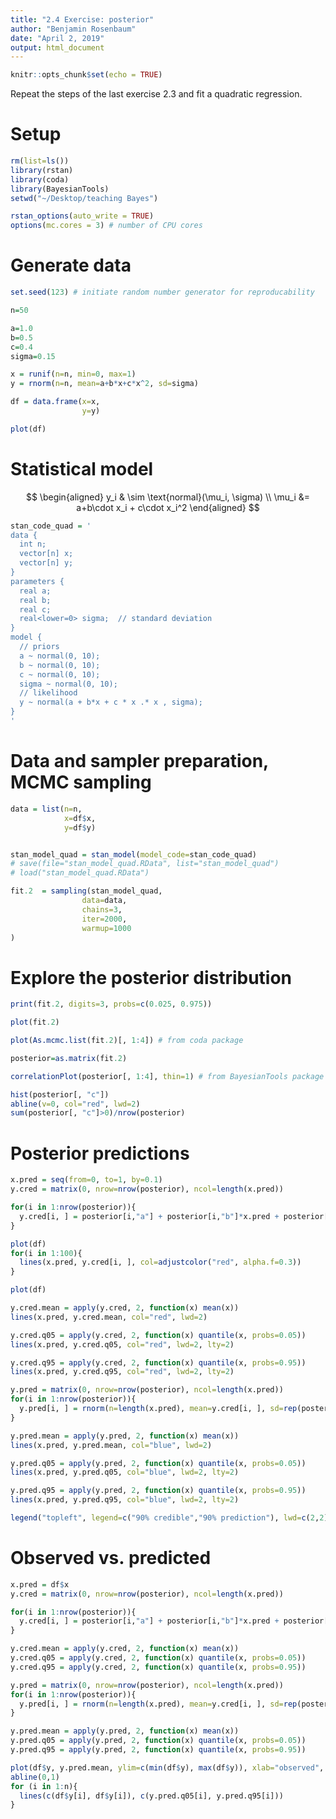 ```yaml
---
title: "2.4 Exercise: posterior"
author: "Benjamin Rosenbaum"
date: "April 2, 2019"
output: html_document
---
```


```r
knitr::opts_chunk$set(echo = TRUE)
```

Repeat the steps of the last exercise 2.3 and fit a quadratic regression.

# Setup 

```r
rm(list=ls())
library(rstan)
library(coda)
library(BayesianTools)
setwd("~/Desktop/teaching Bayes")

rstan_options(auto_write = TRUE)
options(mc.cores = 3) # number of CPU cores
```

# Generate data

```r
set.seed(123) # initiate random number generator for reproducability

n=50

a=1.0
b=0.5
c=0.4
sigma=0.15

x = runif(n=n, min=0, max=1)
y = rnorm(n=n, mean=a+b*x+c*x^2, sd=sigma)

df = data.frame(x=x,
                y=y)

plot(df)
```

# Statistical model

$$
\begin{aligned}
y_i & \sim \text{normal}(\mu_i, \sigma) \\ 
\mu_i &= a+b\cdot x_i + c\cdot x_i^2
\end{aligned}
$$

```r
stan_code_quad = '
data {
  int n;
  vector[n] x;
  vector[n] y;
}
parameters {
  real a;  
  real b;  
  real c;
  real<lower=0> sigma;  // standard deviation
}
model {
  // priors
  a ~ normal(0, 10);
  b ~ normal(0, 10);
  c ~ normal(0, 10);
  sigma ~ normal(0, 10);
  // likelihood
  y ~ normal(a + b*x + c * x .* x , sigma);
}
'
```

# Data and sampler preparation, MCMC sampling

```r
data = list(n=n, 
            x=df$x, 
            y=df$y)


stan_model_quad = stan_model(model_code=stan_code_quad)
# save(file="stan_model_quad.RData", list="stan_model_quad")
# load("stan_model_quad.RData")

fit.2  = sampling(stan_model_quad,
                data=data,
                chains=3,
                iter=2000,
                warmup=1000
)
```

# Explore the posterior distribution

```r
print(fit.2, digits=3, probs=c(0.025, 0.975))

plot(fit.2)
```
```r
plot(As.mcmc.list(fit.2)[, 1:4]) # from coda package
```
```r
posterior=as.matrix(fit.2)

correlationPlot(posterior[, 1:4], thin=1) # from BayesianTools package

hist(posterior[, "c"])
abline(v=0, col="red", lwd=2)
sum(posterior[, "c"]>0)/nrow(posterior)
```


# Posterior predictions

```r
x.pred = seq(from=0, to=1, by=0.1)
y.cred = matrix(0, nrow=nrow(posterior), ncol=length(x.pred))

for(i in 1:nrow(posterior)){
  y.cred[i, ] = posterior[i,"a"] + posterior[i,"b"]*x.pred + posterior[i,"c"]*x.pred^2
}

plot(df)
for(i in 1:100){
  lines(x.pred, y.cred[i, ], col=adjustcolor("red", alpha.f=0.3))
}

plot(df)

y.cred.mean = apply(y.cred, 2, function(x) mean(x)) 
lines(x.pred, y.cred.mean, col="red", lwd=2)

y.cred.q05 = apply(y.cred, 2, function(x) quantile(x, probs=0.05)) 
lines(x.pred, y.cred.q05, col="red", lwd=2, lty=2)

y.cred.q95 = apply(y.cred, 2, function(x) quantile(x, probs=0.95)) 
lines(x.pred, y.cred.q95, col="red", lwd=2, lty=2)

y.pred = matrix(0, nrow=nrow(posterior), ncol=length(x.pred))
for(i in 1:nrow(posterior)){
  y.pred[i, ] = rnorm(n=length(x.pred), mean=y.cred[i, ], sd=rep(posterior[i, "sigma"],length(x.pred)) )
}

y.pred.mean = apply(y.pred, 2, function(x) mean(x)) 
lines(x.pred, y.pred.mean, col="blue", lwd=2)

y.pred.q05 = apply(y.pred, 2, function(x) quantile(x, probs=0.05)) 
lines(x.pred, y.pred.q05, col="blue", lwd=2, lty=2)

y.pred.q95 = apply(y.pred, 2, function(x) quantile(x, probs=0.95)) 
lines(x.pred, y.pred.q95, col="blue", lwd=2, lty=2)

legend("topleft", legend=c("90% credible","90% prediction"), lwd=c(2,2), col=c("red","blue"), bty="n", lty=c(2,2))
```

# Observed vs. predicted

```r
x.pred = df$x
y.cred = matrix(0, nrow=nrow(posterior), ncol=length(x.pred))

for(i in 1:nrow(posterior)){
  y.cred[i, ] = posterior[i,"a"] + posterior[i,"b"]*x.pred + posterior[i,"c"]*x.pred^2
}

y.cred.mean = apply(y.cred, 2, function(x) mean(x)) 
y.cred.q05 = apply(y.cred, 2, function(x) quantile(x, probs=0.05)) 
y.cred.q95 = apply(y.cred, 2, function(x) quantile(x, probs=0.95)) 

y.pred = matrix(0, nrow=nrow(posterior), ncol=length(x.pred))
for(i in 1:nrow(posterior)){
  y.pred[i, ] = rnorm(n=length(x.pred), mean=y.cred[i, ], sd=rep(posterior[i, "sigma"],length(x.pred)) )
}

y.pred.mean = apply(y.pred, 2, function(x) mean(x)) 
y.pred.q05 = apply(y.pred, 2, function(x) quantile(x, probs=0.05)) 
y.pred.q95 = apply(y.pred, 2, function(x) quantile(x, probs=0.95)) 

plot(df$y, y.pred.mean, ylim=c(min(df$y), max(df$y)), xlab="observed", ylab="predicted")
abline(0,1)
for (i in 1:n){
  lines(c(df$y[i], df$y[i]), c(y.pred.q05[i], y.pred.q95[i]))
}
```
